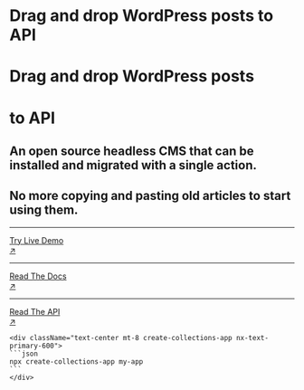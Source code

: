 <div className="grid grid-cols-1 lg:grid-cols-3 gap-8 mt-8 md:mt-20">
  <div className="cols-span-1 lg:col-span-2">
    <div className="block md:hidden mb-8">
      <h1 className="text-5xl font-black leading-compact">
        <span>Drag and drop WordPress posts to </span>
        <span className="nx-text-primary-600">API</span>
      </h1>
    </div>
    <div className="hidden md:block mb-12">
      <h1 className="text-8xl font-black leading-compact">Drag and drop WordPress posts</h1>
      <h1 className="text-8xl font-black leading-compact">
        <span>to </span>
        <span className="nx-text-primary-600">API</span>
      </h1>
    </div>
    <h2 className="text-lg leading-relaxed">
      An open source headless CMS that can be installed and migrated with a single action.
    </h2>
    <h2 className="text-lg mt-1 leading-relaxed">
      No more copying and pasting old articles to start using them.
    </h2>

  </div>
  <div className="mt-4">
    <hr />
    <a target="_blank" href="https://demo.superfastcms.com/admin/" rel="dofollow" className="hover:nx-text-primary-600 hover:underline">
      <div className="flex py-5">
        <div className="flex-auto">Try Live Demo</div>
        <div className="flex-none">↗</div>
      </div>
    </a>
    <hr />
    <a href="docs/home" className="hover:nx-text-primary-600 hover:underline">
      <div className="flex py-5">
        <div className="flex-auto">Read The Docs</div>
        <div className="flex-none">↗</div>
      </div>
    </a>
    <hr />
    <a href="reference/api" className="hover:nx-text-primary-600 hover:underline">
      <div className="flex py-5">
        <div className="flex-auto">Read The API</div>
        <div className="flex-none">↗</div>
      </div>
    </a>

    <div className="text-center mt-8 create-collections-app nx-text-primary-600">
    ```json
    npx create-collections-app my-app
    ```
    </div>

  </div>
</div>

